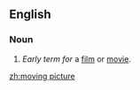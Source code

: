 ==English==

===Noun===
{{en-noun|head=[[moving]] [[picture]]}}
# {{context|dated|lang=en}} ''Early term for'' a [[film]] or [[movie]].

[[zh:moving picture]]